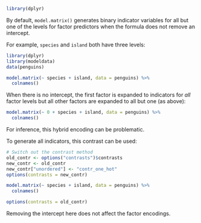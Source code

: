 ```r
library(dplyr)
```

By default, `model.matrix()` generates binary indicator variables for all but one of the levels for factor predictors when the formula does not remove an intercept. 

For example, `species` and `island` both have three levels:

```r
library(dplyr)
library(modeldata)
data(penguins)

model.matrix(~ species + island, data = penguins) %>% 
  colnames()
```

When there is no intercept, the first factor is expanded to indicators for _all_ factor levels but all other factors are expanded to all but one (as above):

```r
model.matrix(~ 0 + species + island, data = penguins) %>% 
  colnames()
```

For inference, this hybrid encoding can be problematic. 

To generate all indicators, this contrast can be used: 

```r
# Switch out the contrast method
old_contr <- options("contrasts")$contrasts
new_contr <- old_contr
new_contr["unordered"] <- "contr_one_hot"
options(contrasts = new_contr)

model.matrix(~ species + island, data = penguins) %>% 
  colnames()

options(contrasts = old_contr)
```

Removing the intercept here does not affect the factor encodings. 

 
